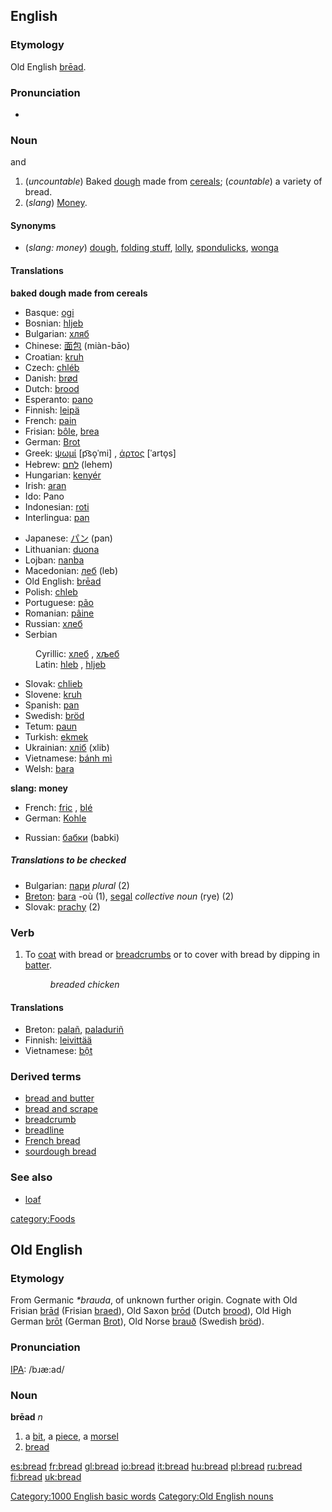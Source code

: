 ==English==
{{wikipedia}}
{{cookbook}}
===Etymology===
Old English [[bread#Old English|brēad]].

===Pronunciation===
*{{audio|en-us-bread.ogg|Audio (US)}}

===Noun===
{{en-noun-reg}}  {{uncountable}} and {{countable}}

#<!--DefA-->(''uncountable'') Baked [[dough]] made from [[cereal]]s; (''countable'') a variety of bread.
#<!--DefB-->(''slang'') [[Money]].

====Synonyms====
*<!--DefB-->(''slang: money'') [[dough]], [[folding stuff]], [[lolly]], [[spondulicks]], [[wonga]]

====Translations====

<!--DefA-->'''baked dough made from cereals'''
{{top}}
*Basque: [[ogi]]
*Bosnian: [[hljeb]] {{m}}
*Bulgarian: [[хляб]] {{m}}
*Chinese: [[面包]] (miàn-bāo)
*Croatian: [[kruh]] {{m}}
*Czech: [[chléb]] {{m}}
*Danish: [[brød]] {{n}}
*Dutch: [[brood]] {{n}}
*Esperanto: [[pano]]
*Finnish: [[leipä]]
*French: [[pain]] {{m}}
*Frisian: [[bôle]], [[brea]]
*German: [[Brot]] {{n}}
*Greek: [[ψωμί]] [p͡so̞ˈmi] {{n}}, [[άρτος]] [ˈarto̞s] {{m}}
*Hebrew: [[לחם]] (lehem)
*Hungarian: [[kenyér]]
*Irish: [[aran]] 
*Ido: Pano
*Indonesian: [[roti]]
*Interlingua: [[pan]]
{{mid}}
*Japanese: [[パン]] (pan)
*Lithuanian: [[duona]] {{f}}
*Lojban: [[nanba]]
*Macedonian: [[леб]] (leb)
*Old English: [[brēad]]
*Polish: [[chleb]] {{m}}
*Portuguese: [[pão]] {{m}}
*Romanian: [[pâine]] {{f}}
*Russian: [[хлеб]] {{m}}
*Serbian
:Cyrillic: [[хлеб]] {{m}}, [[хљеб]] {{m}}
:Latin: [[hleb]] {{m}}, [[hljeb]] {{m}}
*Slovak:  [[chlieb]]  {{m}}
*Slovene: [[kruh]] {{m}}
*Spanish: [[pan]] {{m}}
*Swedish: [[bröd]]
*Tetum: [[paun]]
*Turkish: [[ekmek]]
*Ukrainian: [[хліб]] (xlib) {{m}}
*Vietnamese: [[bánh mì]]
*Welsh: [[bara]] {{m}}
{{bottom}}

<!--DefB-->'''slang: money'''
{{top}}
*French: [[fric]] {{m}}, [[blé]] {{m}}
*German: [[Kohle]] {{f}}
{{mid}}
*Russian: [[бабки]] (babki)
{{bottom}}

=====Translations to be checked=====
<!--Remove this section once all of the translations below have been moved into the tables above.-->
{{checktrans}}

*Bulgarian: [[пари]] ''plural'' (2)
*[[Breton]]: [[bara#Breton|bara]] {{m}} -où (1), [[segal]] ''collective noun'' (rye) (2)
*Slovak: [[prachy]] {{m}} {{p}} (2)

===Verb===
{{en-infl-reg-consonant|bread||}}

# <!--DefC-->To [[coat]] with bread or [[breadcrumb]]s or to cover with bread by dipping in [[batter]].
#:''breaded chicken''

====Translations====
<!--DefC-->
*Breton: [[palañ]], [[paladuriñ]]
*Finnish: [[leivittää]]
*Vietnamese: [[bột]]

===Derived terms===
*[[bread and butter]]<!--someone's profession-->
*[[bread and scrape]]
*[[breadcrumb]]
*[[breadline]]
*[[French bread]]
*[[sourdough bread]]

===See also===
*[[loaf]]
[[Category:1000 English basic words]]
[[category:Foods]]


==Old English==
===Etymology===
From Germanic ''*brauda'', of unknown further origin.  Cognate with Old Frisian [[brad|brād]] (Frisian [[braed]]), Old Saxon [[brod|brōd]] (Dutch [[brood#Dutch|brood]]), Old High German [[brot|brōt]] (German [[Brot]]), Old Norse [[brauð]] (Swedish [[bröd]]).

===Pronunciation===
[[IPA]]: /bɹæ:ad/

===Noun===
'''brēad''' ''n''
# a [[bit]], a [[piece]], a [[morsel]]
# [[bread#English|bread]]

[[Category:Old English nouns]]

[[es:bread]]
[[fr:bread]]
[[gl:bread]]
[[io:bread]]
[[it:bread]]
[[hu:bread]]
[[pl:bread]]
[[ru:bread]]
[[fi:bread]]
[[uk:bread]]
